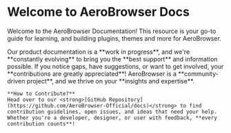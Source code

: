 # Welcome to AeroBrowser Docs




Welcome to the AeroBrowser Documentation! This resource is your go-to guide for learning, and building plugins, themes and more for AeroBrowser.

<Callout emoji="💡">
    Our product documentation is a **work in progress**, and we're **constantly evolving** to bring you the **best support** and information possible. 
    If you notice gaps, have suggestions, or want to get involved, your **contributions are greatly appreciated**! AeroBrowser is a **community-driven project**, 
    and we thrive on your **insights and expertise**.

    **How to Contribute?**
    Head over to our <strong>[GitHub Repository](https://github.com/AeroBrowser-Official/docs)</strong> to find contribution guidelines, open issues, and ideas that need your help.
    Whether you're a developer, designer, or user with feedback, **every contribution counts**!

</Callout>

&nbsp;

<FeedbackWidget />
